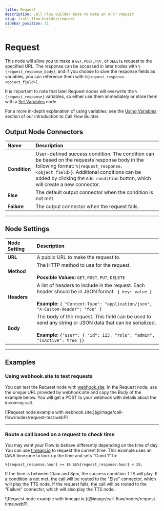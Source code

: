 ---
title: Request
description: Call Flow Builder node to make an HTTP request
slug: /call-flow-builder/request
sidebar_position: 11
---

# Request

This node will allow you to make a `GET`, `POST`, `PUT`, or `DELETE` request to the specified URL.
The response can be accessed in later nodes with `%{request_response_body}`, and if you choose to save the response fields
as variables, you can reference them with `%{request_response.<object_field>}`.

It is important to note that later Request nodes will overwrite the `%{request_response}` variables,
so either use them immediately or store them with a [Set Variables](../set_variables/index.mdx) node.

For a more in-depth explanation of using variables, see the
[Using Variables](/docs/call-flow-builder/index.mdx#variables)
section of our introduction to Call Flow Builder.


## **Output Node Connectors**

| Name          | Description                                                                                                                                                                                                                                                           |
|:--------------|:----------------------------------------------------------------------------------------------------------------------------------------------------------------------------------------------------------------------------------------------------------------------|
| **Condition** | User-defined success condition. The condition can be based on the requests response body in the following format: `%{request_response.<object_field>}`. Additional conditions can be added by clicking the `Add condition` button, which will create a new connector. |
| **Else**      | The default output connector when the condition is not met.                                                                                                                                                                                                           |
| **Failure**   | The output connector when the request fails.                                                                                                                                                                                                                          |

---

## Node Settings

| Node Setting | Description                                                                                                                                                                                    |
|:-------------|:-----------------------------------------------------------------------------------------------------------------------------------------------------------------------------------------------|
| **URL**      | A public URL to make the request to.                                                                                                                                                           |
| **Method**   | The HTTP method to use for the request.<br /><br />**Possible Values:** `GET`, `POST`, `PUT`, `DELETE`                                                                                         |
| **Headers**  | A list of headers to include in the request. Each header should be in JSON format ` { key: value }`<br /><br />**Example:** `{ "Content-Type": "application/json", "X-Custom-Header": "foo" }` |
| **Body**     | The body of the request. This field can be used to send any string or JSON data that can be serialized.<br /><br />**Example:** `{"user": { "id": 123, "role": "admin", "isActive": true }}`   |

---

## **Examples**

### Using webhook.site to test requests

You can test the Request node with [webhook.site](https://webhook.site/#!/). 
In the Request node, use the unique URL provided by webhook.site and copy the Body of the example below. You will get a POST to your webhook with details about the incoming call.

<Frame caption="Request node example with webhook.site" ogImage>
![Request node example with webhook.site.](@image/call-flow/nodes/request-test.webP)
</Frame>

---

### Route a call based on a request to check time

You may want your Flow to behave differently depending on the time of day. You can use [timeapi.io](https://timeapi.io) to request the current time. This example uses an IANA timezone to look up the time and sets "Cond 1" to:

`%{request_response.hour} >= 10 &&%{request_response.hour} < 20.`

If the time is between 10am and 8pm, the success condition TTS will play. If a condition is not met, the call will be routed to the "Else" connector, which
will play the TTS node. If the request fails, the call will be routed to the "Failure" connector, which will also play the TTS node.

<Frame caption="Request node example with timeapi.io">
![Request node example with timeapi.io.](@image/call-flow/nodes/request-time.webP)
</Frame>



